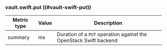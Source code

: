 ### vault.swift.put ((#vault-swift-put))

Metric type | Value | Description
----------- | ----- | -----------
summary     | ms    | Duration of a `PUT` operation against the OpenStack Swift backend